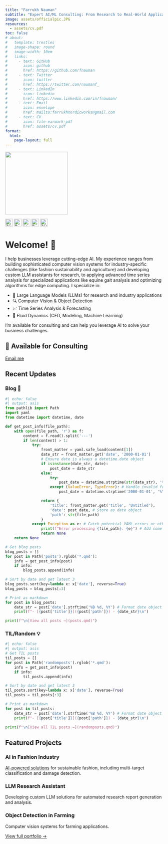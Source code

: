 ```yaml
---
title: "Farrukh Nauman" 
subtitle: "Expert AI/ML Consulting: From Research to Real-World Application"
image: assets/officialpic.JPG
resources: 
  - assets/cv.pdf
toc: false
# about: 
#   template: trestles
#   image-shape: round
#   image-width: 10em
#   links:
#     - text: GitHub
#       icon: github
#       href: https://github.com/fnauman
#     - text: Twitter
#       icon: twitter
#       href: https://twitter.com/naumanf_
#     - text: LinkedIn
#       icon: linkedin
#       href: https://www.linkedin.com/in/fnauman/
#     - text: Email
#       icon: envelope
#       href: mailto:farrukhnordicworks@gmail.com
#     - text: CV
#       icon: file-earmark-pdf
#       href: assets/cv.pdf
format: 
  html: 
    page-layout: full
---
```


::: {.grid}

::: {.g-col-12 .g-col-md-3 .text-center}
![](assets/officialpic.JPG){.rounded-circle width=200px}

::: {.d-flex .justify-content-center .gap-3 .mt-3}
[![GitHub](https://raw.githubusercontent.com/FortAwesome/Font-Awesome/6.x/svgs/brands/github.svg){width=24px title="GitHub" .social-icon}](https://github.com/fnauman)
[![Twitter](https://raw.githubusercontent.com/FortAwesome/Font-Awesome/6.x/svgs/brands/twitter.svg){width=24px title="Twitter" .social-icon}](https://twitter.com/naumanf_)
[![LinkedIn](https://raw.githubusercontent.com/FortAwesome/Font-Awesome/6.x/svgs/brands/linkedin.svg){width=24px title="LinkedIn" .social-icon}](https://www.linkedin.com/in/fnauman/)
[![Email](https://raw.githubusercontent.com/FortAwesome/Font-Awesome/6.x/svgs/regular/envelope.svg){width=24px title="Email" .social-icon}](mailto:farrukhnordicworks@gmail.com)
[![CV](https://raw.githubusercontent.com/FortAwesome/Font-Awesome/6.x/svgs/regular/file-pdf.svg){width=24px title="Download CV" .social-icon}](assets/cv.pdf)
:::
:::


::: {.g-col-12 .g-col-md-9}
<!-- :::{.column-page} -->
# Welcome! 👋

I help businesses leverage cutting-edge AI. My experience ranges from building sophisticated computer vision systems for industry-specific challenges (like fashion sustainability and agriculture) and developing custom LLM assistants for research, to applying advanced time series analysis for specialized applications like equine gait analysis and optimizing algorithms for edge computing. I specialize in:

- 🤖 Large Language Models (LLMs) for research and industry applications
- 🔍 Computer Vision & Object Detection
- 📈 Time Series Analysis & Forecasting
- 🌊 Fluid Dynamics (CFD, Modeling, Machine Learning)

I'm available for consulting and can help you leverage AI to solve your business challenges.  

::: {.callout-note appearance="simple"}
## 🤝 Available for Consulting
::: {.d-flex .gap-2 .mt-3}
<!-- [Schedule a consultation]{.btn .btn-primary} -->
<!-- Google Calendar Appointment Scheduling begin -->
<link href="https://calendar.google.com/calendar/scheduling-button-script.css" rel="stylesheet">
<script src="https://calendar.google.com/calendar/scheduling-button-script.js" async></script>
<script>
(function() {
  var target = document.currentScript;
  window.addEventListener('load', function() {
    calendar.schedulingButton.load({
      url: 'https://calendar.google.com/calendar/appointments/schedules/AcZssZ0xjpTUuITjAslR7WIdraRXZtoKunaB6T2a4CDnuELUAxjFiVx0LMelvbUOQcORHkONM6wbW-oV?gv=true',
      color: '#039BE5',
      label: 'Book an appointment',
      target,
    });
  });
})();
</script>
<!-- end Google Calendar Appointment Scheduling -->
[Email me](mailto:farrukhnordicworks@gmail.com){.btn .btn-outline-primary}
:::
:::

## Recent Updates

::: {.grid}

::: {.g-col-12 .g-col-md-6}
### Blog 📝

```python
#| echo: false
#| output: asis
from pathlib import Path
import yaml
from datetime import datetime, date

def get_post_info(file_path):
    with open(file_path, 'r') as f:
        content = f.read().split('---')
        if len(content) > 1:
            try:
                front_matter = yaml.safe_load(content[1])
                date_str = front_matter.get('date', '2000-01-01')
                # Ensure date is always a datetime.date object
                if isinstance(date_str, date):
                    post_date = date_str
                else:
                    try:
                        post_date = datetime.strptime(str(date_str), '%Y-%m-%d').date()
                    except (ValueError, TypeError): # Handle invalid format or type
                        post_date = datetime.strptime('2000-01-01', '%Y-%m-%d').date()

                return {
                    'title': front_matter.get('title', 'Untitled'),
                    'date': post_date, # Store as date object
                    'path': str(file_path)
                }
            except Exception as e: # Catch potential YAML errors or others
                print(f"Error processing {file_path}: {e}") # Add some logging
                return None
    return None

# Get blog posts
blog_posts = []
for post in Path('posts').rglob('*.qmd'):
    info = get_post_info(post)
    if info:
        blog_posts.append(info)

# Sort by date and get latest 3
blog_posts.sort(key=lambda x: x['date'], reverse=True)
blog_posts = blog_posts[:3]

# Print as markdown
for post in blog_posts:
    date_str = post['date'].strftime('%B %d, %Y') # Format date object for printing
    print(f"- [{post['title']}]({post['path']}) - {date_str}\n")

print(f"\n[View all posts →](posts.qmd)")
```
:::

::: {.g-col-12 .g-col-md-6}
### TIL/Random 💡

```python
#| echo: false
#| output: asis
# Get TIL posts
til_posts = []
for post in Path('randomposts').rglob('*.qmd'):
    info = get_post_info(post)
    if info:
        til_posts.append(info)

# Sort by date and get latest 3
til_posts.sort(key=lambda x: x['date'], reverse=True)
til_posts = til_posts[:3]

# Print as markdown
for post in til_posts:
    date_str = post['date'].strftime('%B %d, %Y') # Format date object for printing
    print(f"- [{post['title']}]({post['path']}) - {date_str}\n")

print(f"\n[View all TIL posts →](randomposts.qmd)")
```
:::

:::

## Featured Projects {.mt-4}

::: {.grid}

::: {.g-col-12 .g-col-md-4}
### AI in Fashion Industry
[AI-powered solutions](https://fnauman.github.io/second-hand-fashion/) for sustainable fashion, including multi-target classification and damage detection.
:::

::: {.g-col-12 .g-col-md-4}
### LLM Research Assistant
Developing custom LLM solutions for automated research report generation and analysis.
:::

::: {.g-col-12 .g-col-md-4}
### Object Detection in Farming
Computer vision systems for farming applications.
:::

:::

[View full portfolio →](portfolio.qmd)

:::
:::
